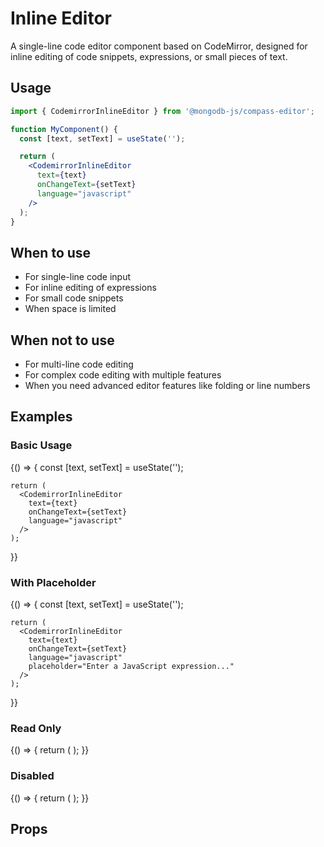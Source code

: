 
<Meta
  title="Components/Editor/InlineEditor"
  component={CodemirrorInlineEditor}
/>

# Inline Editor

A single-line code editor component based on CodeMirror, designed for inline editing of code snippets, expressions, or small pieces of text.

## Usage

```jsx
import { CodemirrorInlineEditor } from '@mongodb-js/compass-editor';

function MyComponent() {
  const [text, setText] = useState('');

  return (
    <CodemirrorInlineEditor
      text={text}
      onChangeText={setText}
      language="javascript"
    />
  );
}
```

## When to use

- For single-line code input
- For inline editing of expressions
- For small code snippets
- When space is limited

## When not to use

- For multi-line code editing
- For complex code editing with multiple features
- When you need advanced editor features like folding or line numbers

## Examples

### Basic Usage

<Story name="Basic">
  {() => {
    const [text, setText] = useState('');

    return (
      <CodemirrorInlineEditor
        text={text}
        onChangeText={setText}
        language="javascript"
      />
    );

}}

</Story>

### With Placeholder

<Story name="WithPlaceholder">
  {() => {
    const [text, setText] = useState('');

    return (
      <CodemirrorInlineEditor
        text={text}
        onChangeText={setText}
        language="javascript"
        placeholder="Enter a JavaScript expression..."
      />
    );

}}

</Story>

### Read Only

<Story name="ReadOnly">
  {() => {
    return (
      <CodemirrorInlineEditor
        text="const x = 42;"
        language="javascript"
        readOnly
      />
    );
  }}
</Story>

### Disabled

<Story name="Disabled">
  {() => {
    return (
      <CodemirrorInlineEditor
        text="const x = 42;"
        language="javascript"
        disabled
      />
    );
  }}
</Story>

## Props

<Controls />
